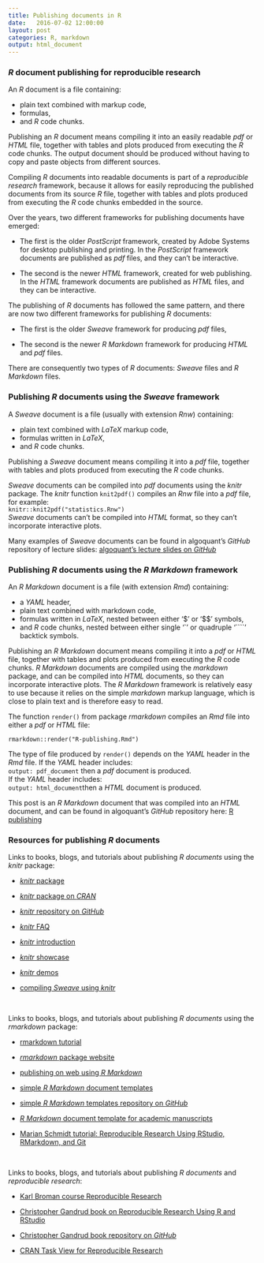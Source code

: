 ---
title: Publishing documents in R
date:   2016-07-02 12:00:00
layout: post
categories: R, markdown
output: html_document
---

### *R* document publishing for reproducible research

An *R* document is a file containing: 

- plain text combined with markup code, 
- formulas, 
- and *R* code chunks.  

Publishing an *R* document means compiling it into an easily readable *pdf* or *HTML* file, together with tables and plots produced from executing the *R* code chunks.  The output document should be produced without having to copy and paste objects from different sources.

Compiling *R* documents into readable documents is part of a *reproducible research* framework, because it allows for easily reproducing the published documents from its source *R* file, together with tables and plots produced from executing the *R* code chunks embedded in the source.  

Over the years, two different frameworks for publishing documents have emerged:

+ The first is the older *PostScript* framework, created by Adobe Systems for desktop publishing and printing.  In the *PostScript* framework documents are published as *pdf* files, and they can't be interactive. 

+ The second is the newer *HTML* framework, created for web publishing. In the *HTML* framework documents are published as *HTML* files, and they can be interactive. 

The publishing of *R* documents has followed the same pattern, and there are now two different frameworks for publishing *R* documents: 

+ The first is the older *Sweave* framework for producing *pdf* files, 

+ The second is the newer *R Markdown* framework for producing *HTML* and *pdf* files. 

There are consequently two types of *R* documents: *Sweave* files and *R Markdown* files.


### Publishing *R* documents using the *Sweave* framework

A *Sweave* document is a file (usually with extension *Rnw*) containing: 

- plain text combined with *LaTeX* markup code, 
- formulas written in *LaTeX*, 
- and *R* code chunks.  

Publishing a *Sweave* document means compiling it into a *pdf* file, together with tables and plots produced from executing the *R* code chunks.  

*Sweave* documents can be compiled into *pdf* documents using the *knitr* package.  The *knitr* function `knit2pdf()` compiles an *Rnw* file into a *pdf* file, for example:  
`knitr::knit2pdf("statistics.Rnw")`  
*Sweave* documents can't be compiled into *HTML* format, so they can't incorporate interactive plots.

Many examples of *Sweave* documents can be found in algoquant's *GitHub* repository of lecture slides: <a href="https://github.com/algoquant/lecture_slides" title="algoquant's lecture slides on GitHub" target="_blank"> algoquant's lecture slides on *GitHub* </a>


### Publishing *R* documents using the *R Markdown* framework

An *R Markdown* document is a file (with extension *Rmd*) containing: 

- a *YAML* header, 
- plain text combined with markdown code, 
- formulas written in *LaTeX*, nested between either '\$' or '\$$' symbols, 
- and *R* code chunks, nested between either single '`' or quadruple '````' backtick symbols.

Publishing an *R Markdown* document means compiling it into a *pdf* or *HTML* file, together with tables and plots produced from executing the *R* code chunks.  *R Markdown* documents are compiled using the *markdown* package, and can be compiled into *HTML* documents, so they can incorporate interactive plots. The *R Markdown* framework is relatively easy to use because it relies on the simple *markdown* markup language, which is close to plain text and is therefore easy to read. 

The function `render()` from package *rmarkdown* compiles an *Rmd* file into either a *pdf* or *HTML* file:  

`rmarkdown::render("R-publishing.Rmd")`

The type of file produced by `render()` depends on the *YAML* header in the *Rmd* file.  If the *YAML* header includes:  
`output: pdf_document` then a *pdf* document is produced.  
If the *YAML* header includes:  
`output: html_document`then a *HTML* document is produced.  

This post is an *R Markdown* document that was compiled into an *HTML* document, and can be found in algoquant's *GitHub* repository here: <a href="https://github.com/algoquant/algoquant.github.io/tree/master/_drafts/2016-06-25-R-publishing.Rmd" title="R publishing" target="_blank"> R publishing </a>


### Resources for publishing *R* documents

Links to books, blogs, and tutorials about publishing *R documents* using the *knitr* package:

- <a href="http://yihui.name/knitr/" target="_blank"> *knitr* package </a>

- <a href="https://cran.r-project.org/web/packages/knitr/" target="_blank"> *knitr* package on *CRAN* </a>

- <a href="https://github.com/yihui/knitr" target="_blank"> *knitr* repository on *GitHub* </a>

- <a href="https://github.com/yihui/knitr/blob/master/FAQ.md" target="_blank"> *knitr* FAQ </a>

- <a href="http://kbroman.org/knitr_knutshell/pages/Rmarkdown.html" target="_blank"> *knitr* introduction </a>

- <a href="http://yihui.name/knitr/demo/showcase/" target="_blank"> *knitr* showcase </a>

- <a href="http://yihui.name/knitr/demos/" target="_blank"> *knitr* demos </a>

- <a href="https://support.rstudio.com/hc/en-us/articles/200552056-Using-Sweave-and-knitr" target="_blank"> compiling *Sweave* using *knitr* </a>

<br>

Links to books, blogs, and tutorials about publishing *R documents* using the *rmarkdown* package:

- <a href="https://rpubs.com/moviedo/Rmd_tutorial" target="_blank"> rmarkdown tutorial </a>

- <a href="http://rmarkdown.rstudio.com/" target="_blank"> *rmarkdown* package website </a>

- <a href="https://rpubs.com/" target="_blank"> publishing on web using *R Markdown* </a>

- <a href="https://rud.is/b/2016/02/04/alternate-r-markdown-templates/" target="_blank"> simple *R Markdown* document templates </a>

- <a href="https://github.com/hrbrmstr/markdowntemplates" target="_blank"> simple *R Markdown* templates repository on *GitHub* </a>

- <a href="http://svmiller.com/blog/2016/02/svm-r-markdown-manuscript/" target="_blank"> *R Markdown* document template for academic manuscripts </a>

- <a href="https://rpubs.com/marschmi/105639" target="_blank"> Marian Schmidt tutorial: Reproducible Research Using RStudio, RMarkdown, and Git </a>

<br>

Links to books, blogs, and tutorials about publishing *R documents* and *reproducible research*:

- <a href="http://kbroman.org/Tools4RR/" target="_blank"> Karl Broman course Reproducible Research </a>

- <a href="https://englianhu.files.wordpress.com/2016/01/reproducible-research-with-r-and-studio-2nd-edition.pdf" target="_blank"> Christopher Gandrud book on Reproducible Research Using R and RStudio </a>

- <a href="https://github.com/christophergandrud/Rep-Res-Book" target="_blank"> Christopher Gandrud book repository on *GitHub* </a>

- <a href="https://cran.r-project.org/web/views/ReproducibleResearch.html" target="_blank"> CRAN Task View for Reproducible Research </a>
